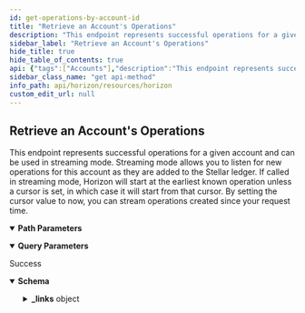 ```yaml
---
id: get-operations-by-account-id
title: "Retrieve an Account's Operations"
description: "This endpoint represents successful operations for a given account and can be used in streaming mode. Streaming mode allows you to listen for new operations for this account as they are added to the Stellar ledger. If called in streaming mode, Horizon will start at the earliest known operation unless a cursor is set, in which case it will start from that cursor. By setting the cursor value to now, you can stream operations created since your request time."
sidebar_label: "Retrieve an Account's Operations"
hide_title: true
hide_table_of_contents: true
api: {"tags":["Accounts"],"description":"This endpoint represents successful operations for a given account and can be used in streaming mode. Streaming mode allows you to listen for new operations for this account as they are added to the Stellar ledger. If called in streaming mode, Horizon will start at the earliest known operation unless a cursor is set, in which case it will start from that cursor. By setting the cursor value to now, you can stream operations created since your request time.","operationId":"GetOperationsByAccountId","parameters":[{"name":"account_id","in":"path","required":true,"description":"This account’s public key encoded in a base32 string representation.","schema":{"type":"string","example":"GDMQQNJM4UL7QIA66P7R2PZHMQINWZBM77BEBMHLFXD5JEUAHGJ7R4JZ"}},{"name":"cursor","in":"query","required":false,"description":"A number that points to a specific location in a collection of responses and is pulled from the paging_token value of a record.","schema":{"type":"integer","example":6606617478959105}},{"name":"order","in":"query","required":false,"description":"A designation of the order in which records should appear. Options include asc (ascending) or desc (descending). If this argument isn’t set, it defaults to asc.","schema":{"type":"string","enum":["asc","desc"]}},{"name":"limit","in":"query","required":false,"description":"The maximum number of records returned. The limit can range from 1 to 200 - an upper limit that is hardcoded in Horizon for performance reasons. If this argument isn’t designated, it defaults to 10.","schema":{"type":"integer","example":10}},{"name":"include_failed","in":"query","required":false,"description":"Set to true to include failed operations in results. Options include true and false.","schema":{"type":"boolean","enum":[true,false]}},{"name":"join","in":"query","required":false,"description":"Set to transactions to include the transactions which created each of the operations in the response."}],"x-supports-streaming":true,"responses":{"200":{"description":"Success","content":{"application/json":{"schema":{"allOf":[{"type":"object","properties":{"_links":{"type":"object","properties":{"self":{"type":"object","properties":{"href":{"type":"string","format":"link"},"templated":{"type":"boolean"}},"required":["href"],"title":"link"},"next":{"type":"object","properties":{"href":{"type":"string","format":"link"},"templated":{"type":"boolean"}},"required":["href"],"title":"link"},"prev":{"type":"object","properties":{"href":{"type":"string","format":"link"},"templated":{"type":"boolean"}},"required":["href"],"title":"link"}}}},"title":"Links"},{"oneOf":[{"type":"object","properties":{"_links":{"type":"object","properties":{"self":{"type":"object","properties":{"href":{"type":"string","format":"link"},"templated":{"type":"boolean"}},"required":["href"],"title":"link"},"transaction":{"type":"object","properties":{"href":{"type":"string","format":"link"},"templated":{"type":"boolean"}},"required":["href"],"title":"link"},"effects":{"type":"object","properties":{"href":{"type":"string","format":"link"},"templated":{"type":"boolean"}},"required":["href"],"title":"link"},"succeeds":{"type":"object","properties":{"href":{"type":"string","format":"link"},"templated":{"type":"boolean"}},"required":["href"],"title":"link"},"precedes":{"type":"object","properties":{"href":{"type":"string","format":"link"},"templated":{"type":"boolean"}},"required":["href"],"title":"link"}},"required":["self","transaction","effects","succeeds","precedes"]},"id":{"type":"string","title":"id"},"paging_token":{"type":"string"},"transaction_successful":{"type":"boolean"},"source_account":{"type":"string","pattern":"G[A-Z0-9]{55}","title":"address"},"type":{"type":"string","example":"create_account"},"type_i":{"type":"number","example":0},"created_at":{"type":"string"},"transaction_hash":{"type":"string"},"starting_balance":{"type":"string"},"funder":{"type":"string","pattern":"G[A-Z0-9]{55}","title":"address"},"account":{"type":"string","pattern":"G[A-Z0-9]{55}","title":"address"}},"required":["id","paging_token","transaction_successful","source_account","type","type_i","created_at","transaction_hash","starting_balance","funder","account"],"title":"CreateAccount"},{"type":"object","properties":{"_embedded":{"type":"object","properties":{"records":{"type":"array","items":{"type":"object","properties":{"_links":{"type":"object","properties":{"self":{"type":"object","properties":{"href":{"type":"string","format":"link"},"templated":{"type":"boolean"}},"required":["href"],"title":"link"},"transaction":{"type":"object","properties":{"href":{"type":"string","format":"link"},"templated":{"type":"boolean"}},"required":["href"],"title":"link"},"effects":{"type":"object","properties":{"href":{"type":"string","format":"link"},"templated":{"type":"boolean"}},"required":["href"],"title":"link"},"succeeds":{"type":"object","properties":{"href":{"type":"string","format":"link"},"templated":{"type":"boolean"}},"required":["href"],"title":"link"},"precedes":{"type":"object","properties":{"href":{"type":"string","format":"link"},"templated":{"type":"boolean"}},"required":["href"],"title":"link"}},"required":["self","transaction","effects","succeeds","precedes"]},"id":{"type":"string","title":"id"},"paging_token":{"type":"string"},"transaction_successful":{"type":"boolean"},"source_account":{"type":"string","pattern":"G[A-Z0-9]{55}","title":"address"},"type":{"type":"string","example":"payment"},"type_i":{"type":"string"},"created_at":{"type":"string"},"transaction_hash":{"type":"string"},"asset_type":{"type":"string"},"asset_code":{"enum":["native","credit_alphanum4","credit_alphanum12"]},"asset_issuer":{"type":"string","pattern":"G[A-Z0-9]{55}","title":"address"},"from":{"type":"string","pattern":"G[A-Z0-9]{55}","title":"address"},"to":{"type":"string","pattern":"G[A-Z0-9]{55}","title":"address"},"amount":{"type":"string"}},"required":["id","paging_token","transaction_successful","source_account","type","type_i","created_at","transaction_hash","asset_type","from","to","amount"]}}}}},"title":"Payment"},{"type":"object","properties":{"_links":{"type":"object","properties":{"self":{"type":"object","properties":{"href":{"type":"string","format":"link"},"templated":{"type":"boolean"}},"required":["href"],"title":"link"},"transaction":{"type":"object","properties":{"href":{"type":"string","format":"link"},"templated":{"type":"boolean"}},"required":["href"],"title":"link"},"effects":{"type":"object","properties":{"href":{"type":"string","format":"link"},"templated":{"type":"boolean"}},"required":["href"],"title":"link"},"succeeds":{"type":"object","properties":{"href":{"type":"string","format":"link"},"templated":{"type":"boolean"}},"required":["href"],"title":"link"},"precedes":{"type":"object","properties":{"href":{"type":"string","format":"link"},"templated":{"type":"boolean"}},"required":["href"],"title":"link"}},"required":["self","transaction","effects","succeeds","precedes"]},"id":{"type":"string","title":"id"},"paging_token":{"type":"string"},"transaction_successful":{"type":"boolean"},"source_account":{"type":"string","pattern":"G[A-Z0-9]{55}","title":"address"},"type":{"type":"string","example":"path_payment_strict_receive"},"type_i":{"type":"number","example":2},"created_at":{"type":"string"},"transaction_hash":{"type":"string"},"asset_type":{"type":"string","enum":["native","credit_alphanum4","credit_alphanum12"]},"asset_code":{"type":"string"},"asset_issuer":{"type":"string","pattern":"G[A-Z0-9]{55}","title":"address"},"from":{"type":"string","pattern":"G[A-Z0-9]{55}","title":"address"},"to":{"type":"string","pattern":"G[A-Z0-9]{55}","title":"address"},"amount":{"type":"string"},"path":{"type":"array","items":{"type":"object","properties":{"asset_type":{"type":"string","enum":["native","credit_alphanum4","credit_alphanum12"]},"asset_code":{"type":"string"},"asset_issuer":{"type":"string","pattern":"G[A-Z0-9]{55}","title":"address"}}}},"source_amount":{"type":"string"},"destination_min":{"type":"string"},"source_asset_type":{"type":"string"},"source_asset_code":{"type":"string"},"source_asset_issuer":{"type":"string","pattern":"G[A-Z0-9]{55}","title":"address"}},"required":["id","paging_token","transaction_successful","source_account","type","type_i","created_at","transaction_hash","from","to","amount","path","source_amount","destination_min"],"title":"PathPaymentStrictReceive"},{"type":"object","properties":{"_links":{"type":"object","properties":{"self":{"type":"object","properties":{"href":{"type":"string","format":"link"},"templated":{"type":"boolean"}},"required":["href"],"title":"link"},"transaction":{"type":"object","properties":{"href":{"type":"string","format":"link"},"templated":{"type":"boolean"}},"required":["href"],"title":"link"},"effects":{"type":"object","properties":{"href":{"type":"string","format":"link"},"templated":{"type":"boolean"}},"required":["href"],"title":"link"},"succeeds":{"type":"object","properties":{"href":{"type":"string","format":"link"},"templated":{"type":"boolean"}},"required":["href"],"title":"link"},"precedes":{"type":"object","properties":{"href":{"type":"string","format":"link"},"templated":{"type":"boolean"}},"required":["href"],"title":"link"}},"required":["self","transaction","effects","succeeds","precedes"]},"id":{"type":"string","title":"id"},"paging_token":{"type":"string"},"transaction_successful":{"type":"boolean"},"source_account":{"type":"string","pattern":"G[A-Z0-9]{55}","title":"address"},"type":{"type":"string","example":"path_payment_strict_send"},"type_i":{"type":"number","example":13},"created_at":{"type":"string"},"transaction_hash":{"type":"string"},"asset_type":{"type":"string","enum":["native","credit_alphanum4","credit_alphanum12"]},"asset_code":{"type":"string"},"asset_issuer":{"type":"string","pattern":"G[A-Z0-9]{55}","title":"address"},"from":{"type":"string","pattern":"G[A-Z0-9]{55}","title":"address"},"to":{"type":"string","pattern":"G[A-Z0-9]{55}","title":"address"},"amount":{"type":"string"},"path":{"type":"array","items":{"type":"object","properties":{"asset_type":{"type":"string","enum":["native","credit_alphanum4","credit_alphanum12"]},"asset_code":{"type":"string"},"asset_issuer":{"type":"string","pattern":"G[A-Z0-9]{55}","title":"address"}}}},"source_amount":{"type":"string"},"source_max":{"type":"string"},"source_asset_type":{"type":"string"},"source_asset_code":{"type":"string"},"source_asset_issuer":{"type":"string","pattern":"G[A-Z0-9]{55}","title":"address"}},"required":["id","paging_token","transaction_successful","source_account","type","type_i","created_at","transaction_hash","from","to","amount","path","source_amount","source_asset_type"],"title":"PathPaymentStrictSend"},{"type":"object","properties":{"_links":{"type":"object","properties":{"self":{"type":"object","properties":{"href":{"type":"string","format":"link"},"templated":{"type":"boolean"}},"required":["href"],"title":"link"},"transaction":{"type":"object","properties":{"href":{"type":"string","format":"link"},"templated":{"type":"boolean"}},"required":["href"],"title":"link"},"effects":{"type":"object","properties":{"href":{"type":"string","format":"link"},"templated":{"type":"boolean"}},"required":["href"],"title":"link"},"succeeds":{"type":"object","properties":{"href":{"type":"string","format":"link"},"templated":{"type":"boolean"}},"required":["href"],"title":"link"},"precedes":{"type":"object","properties":{"href":{"type":"string","format":"link"},"templated":{"type":"boolean"}},"required":["href"],"title":"link"}},"required":["self","transaction","effects","succeeds","precedes"]},"id":{"type":"string","title":"id"},"paging_token":{"type":"string"},"transaction_successful":{"type":"boolean"},"source_account":{"type":"string","pattern":"G[A-Z0-9]{55}","title":"address"},"type":{"type":"string","example":"account_merge"},"type_i":{"type":"number","example":8},"created_at":{"type":"string"},"transaction_hash":{"type":"string"},"account":{"type":"string","pattern":"G[A-Z0-9]{55}","title":"address"},"into":{"type":"string","pattern":"G[A-Z0-9]{55}","title":"address"}},"required":["id","paging_token","transaction_successful","source_account","type","type_i","created_at","transaction_hash","account","into"],"title":"AccountMerge"}]}]},"examples":{"RetrieveAnAccountsOperations":{"value":{"_links":{"self":{"href":"https://horizon.stellar.org/accounts/GAYOLLLUIZE4DZMBB2ZBKGBUBZLIOYU6XFLW37GBP2VZD3ABNXCW4BVA/operations?cursor=&limit=10&order=asc"},"next":{"href":"https://horizon.stellar.org/accounts/GAYOLLLUIZE4DZMBB2ZBKGBUBZLIOYU6XFLW37GBP2VZD3ABNXCW4BVA/operations?cursor=120194466505179137&limit=10&order=asc"},"prev":{"href":"https://horizon.stellar.org/accounts/GAYOLLLUIZE4DZMBB2ZBKGBUBZLIOYU6XFLW37GBP2VZD3ABNXCW4BVA/operations?cursor=120192344791343105&limit=10&order=desc"}},"_embedded":{"records":[{"_links":{"self":{"href":"https://horizon.stellar.org/operations/120192344791343105"},"transaction":{"href":"https://horizon.stellar.org/transactions/ef0fe04ac3c7de7228ca2598886059868ad05c224a041e8b2d9ee2a8a9dd6894"},"effects":{"href":"https://horizon.stellar.org/operations/120192344791343105/effects"},"succeeds":{"href":"https://horizon.stellar.org/effects?order=desc&cursor=120192344791343105"},"precedes":{"href":"https://horizon.stellar.org/effects?order=asc&cursor=120192344791343105"}},"id":"120192344791343105","paging_token":"120192344791343105","transaction_successful":true,"source_account":"GBVFTZL5HIPT4PFQVTZVIWR77V7LWYCXU4CLYWWHHOEXB64XPG5LDMTU","type":"create_account","type_i":0,"created_at":"2020-01-29T19:43:59Z","transaction_hash":"ef0fe04ac3c7de7228ca2598886059868ad05c224a041e8b2d9ee2a8a9dd6894","starting_balance":"2.0000000","funder":"GBVFTZL5HIPT4PFQVTZVIWR77V7LWYCXU4CLYWWHHOEXB64XPG5LDMTU","account":"GAYOLLLUIZE4DZMBB2ZBKGBUBZLIOYU6XFLW37GBP2VZD3ABNXCW4BVA"},{"_links":{"self":{"href":"https://horizon.stellar.org/operations/120192370561220609"},"transaction":{"href":"https://horizon.stellar.org/transactions/c1cb850f413e4038c4120bd9badc07bb8ef85a46649a4d5c9c16e578a2d30589"},"effects":{"href":"https://horizon.stellar.org/operations/120192370561220609/effects"},"succeeds":{"href":"https://horizon.stellar.org/effects?order=desc&cursor=120192370561220609"},"precedes":{"href":"https://horizon.stellar.org/effects?order=asc&cursor=120192370561220609"}},"id":"120192370561220609","paging_token":"120192370561220609","transaction_successful":true,"source_account":"GBVFTZL5HIPT4PFQVTZVIWR77V7LWYCXU4CLYWWHHOEXB64XPG5LDMTU","type":"payment","type_i":1,"created_at":"2020-01-29T19:44:36Z","transaction_hash":"c1cb850f413e4038c4120bd9badc07bb8ef85a46649a4d5c9c16e578a2d30589","asset_type":"native","from":"GBVFTZL5HIPT4PFQVTZVIWR77V7LWYCXU4CLYWWHHOEXB64XPG5LDMTU","to":"GAYOLLLUIZE4DZMBB2ZBKGBUBZLIOYU6XFLW37GBP2VZD3ABNXCW4BVA","amount":"200.0000000"},{"_links":{"self":{"href":"https://horizon.stellar.org/operations/120192452165550081"},"transaction":{"href":"https://horizon.stellar.org/transactions/0e6bc30f2b2f50ca0ecedef5a527309c74964e7daa6018976cd2c686c5df4be3"},"effects":{"href":"https://horizon.stellar.org/operations/120192452165550081/effects"},"succeeds":{"href":"https://horizon.stellar.org/effects?order=desc&cursor=120192452165550081"},"precedes":{"href":"https://horizon.stellar.org/effects?order=asc&cursor=120192452165550081"}},"id":"120192452165550081","paging_token":"120192452165550081","transaction_successful":true,"source_account":"GAYOLLLUIZE4DZMBB2ZBKGBUBZLIOYU6XFLW37GBP2VZD3ABNXCW4BVA","type":"change_trust","type_i":6,"created_at":"2020-01-29T19:46:20Z","transaction_hash":"0e6bc30f2b2f50ca0ecedef5a527309c74964e7daa6018976cd2c686c5df4be3","asset_type":"credit_alphanum4","asset_code":"USD","asset_issuer":"GDUKMGUGDZQK6YHYA5Z6AY2G4XDSZPSZ3SW5UN3ARVMO6QSRDWP5YLEX","limit":"922337203685.4775807","trustee":"GDUKMGUGDZQK6YHYA5Z6AY2G4XDSZPSZ3SW5UN3ARVMO6QSRDWP5YLEX","trustor":"GAYOLLLUIZE4DZMBB2ZBKGBUBZLIOYU6XFLW37GBP2VZD3ABNXCW4BVA"},{"_links":{"self":{"href":"https://horizon.stellar.org/operations/120192477935251457"},"transaction":{"href":"https://horizon.stellar.org/transactions/ec4116595bdfa8c1039c40af425e497c91fcf387c2a2a0cfa1f3bf64733f1f23"},"effects":{"href":"https://horizon.stellar.org/operations/120192477935251457/effects"},"succeeds":{"href":"https://horizon.stellar.org/effects?order=desc&cursor=120192477935251457"},"precedes":{"href":"https://horizon.stellar.org/effects?order=asc&cursor=120192477935251457"}},"id":"120192477935251457","paging_token":"120192477935251457","transaction_successful":true,"source_account":"GAYOLLLUIZE4DZMBB2ZBKGBUBZLIOYU6XFLW37GBP2VZD3ABNXCW4BVA","type":"change_trust","type_i":6,"created_at":"2020-01-29T19:46:55Z","transaction_hash":"ec4116595bdfa8c1039c40af425e497c91fcf387c2a2a0cfa1f3bf64733f1f23","asset_type":"credit_alphanum4","asset_code":"NGNT","asset_issuer":"GAWODAROMJ33V5YDFY3NPYTHVYQG7MJXVJ2ND3AOGIHYRWINES6ACCPD","limit":"922337203685.4775807","trustee":"GAWODAROMJ33V5YDFY3NPYTHVYQG7MJXVJ2ND3AOGIHYRWINES6ACCPD","trustor":"GAYOLLLUIZE4DZMBB2ZBKGBUBZLIOYU6XFLW37GBP2VZD3ABNXCW4BVA"},{"_links":{"self":{"href":"https://horizon.stellar.org/operations/120192490820268033"},"transaction":{"href":"https://horizon.stellar.org/transactions/81f2b857cb47d7c63ca12e2ec3466f6f17b4990bf492ef752c9c6d2035ca11ff"},"effects":{"href":"https://horizon.stellar.org/operations/120192490820268033/effects"},"succeeds":{"href":"https://horizon.stellar.org/effects?order=desc&cursor=120192490820268033"},"precedes":{"href":"https://horizon.stellar.org/effects?order=asc&cursor=120192490820268033"}},"id":"120192490820268033","paging_token":"120192490820268033","transaction_successful":true,"source_account":"GAYOLLLUIZE4DZMBB2ZBKGBUBZLIOYU6XFLW37GBP2VZD3ABNXCW4BVA","type":"change_trust","type_i":6,"created_at":"2020-01-29T19:47:11Z","transaction_hash":"81f2b857cb47d7c63ca12e2ec3466f6f17b4990bf492ef752c9c6d2035ca11ff","asset_type":"credit_alphanum4","asset_code":"EURT","asset_issuer":"GAP5LETOV6YIE62YAM56STDANPRDO7ZFDBGSNHJQIYGGKSMOZAHOOS2S","limit":"922337203685.4775807","trustee":"GAP5LETOV6YIE62YAM56STDANPRDO7ZFDBGSNHJQIYGGKSMOZAHOOS2S","trustor":"GAYOLLLUIZE4DZMBB2ZBKGBUBZLIOYU6XFLW37GBP2VZD3ABNXCW4BVA"},{"_links":{"self":{"href":"https://horizon.stellar.org/operations/120192499410071553"},"transaction":{"href":"https://horizon.stellar.org/transactions/34b28df891c6a09968a2f0a6b410300b08b09c5f58cd12fe64fda59d29688f6e"},"effects":{"href":"https://horizon.stellar.org/operations/120192499410071553/effects"},"succeeds":{"href":"https://horizon.stellar.org/effects?order=desc&cursor=120192499410071553"},"precedes":{"href":"https://horizon.stellar.org/effects?order=asc&cursor=120192499410071553"}},"id":"120192499410071553","paging_token":"120192499410071553","transaction_successful":true,"source_account":"GAYOLLLUIZE4DZMBB2ZBKGBUBZLIOYU6XFLW37GBP2VZD3ABNXCW4BVA","type":"change_trust","type_i":6,"created_at":"2020-01-29T19:47:22Z","transaction_hash":"34b28df891c6a09968a2f0a6b410300b08b09c5f58cd12fe64fda59d29688f6e","asset_type":"credit_alphanum4","asset_code":"BB1","asset_issuer":"GD5J6HLF5666X4AZLTFTXLY46J5SW7EXRKBLEYPJP33S33MXZGV6CWFN","limit":"922337203685.4775807","trustee":"GD5J6HLF5666X4AZLTFTXLY46J5SW7EXRKBLEYPJP33S33MXZGV6CWFN","trustor":"GAYOLLLUIZE4DZMBB2ZBKGBUBZLIOYU6XFLW37GBP2VZD3ABNXCW4BVA"},{"_links":{"self":{"href":"https://horizon.stellar.org/operations/120192508000047105"},"transaction":{"href":"https://horizon.stellar.org/transactions/12a8e8f11a697ee06a092eb0700c2b713fe07d29ffab190988d5bb248caf1917"},"effects":{"href":"https://horizon.stellar.org/operations/120192508000047105/effects"},"succeeds":{"href":"https://horizon.stellar.org/effects?order=desc&cursor=120192508000047105"},"precedes":{"href":"https://horizon.stellar.org/effects?order=asc&cursor=120192508000047105"}},"id":"120192508000047105","paging_token":"120192508000047105","transaction_successful":true,"source_account":"GAYOLLLUIZE4DZMBB2ZBKGBUBZLIOYU6XFLW37GBP2VZD3ABNXCW4BVA","type":"change_trust","type_i":6,"created_at":"2020-01-29T19:47:33Z","transaction_hash":"12a8e8f11a697ee06a092eb0700c2b713fe07d29ffab190988d5bb248caf1917","asset_type":"credit_alphanum4","asset_code":"CNY","asset_issuer":"GAREELUB43IRHWEASCFBLKHURCGMHE5IF6XSE7EXDLACYHGRHM43RFOX","limit":"922337203685.4775807","trustee":"GAREELUB43IRHWEASCFBLKHURCGMHE5IF6XSE7EXDLACYHGRHM43RFOX","trustor":"GAYOLLLUIZE4DZMBB2ZBKGBUBZLIOYU6XFLW37GBP2VZD3ABNXCW4BVA"},{"_links":{"self":{"href":"https://horizon.stellar.org/operations/120192542359883777"},"transaction":{"href":"https://horizon.stellar.org/transactions/36b9c9aa3c4a22a1e8274f69b1bbfdd5764e55b80804a8d9c6b35c14e4147580"},"effects":{"href":"https://horizon.stellar.org/operations/120192542359883777/effects"},"succeeds":{"href":"https://horizon.stellar.org/effects?order=desc&cursor=120192542359883777"},"precedes":{"href":"https://horizon.stellar.org/effects?order=asc&cursor=120192542359883777"}},"id":"120192542359883777","paging_token":"120192542359883777","transaction_successful":true,"source_account":"GAYOLLLUIZE4DZMBB2ZBKGBUBZLIOYU6XFLW37GBP2VZD3ABNXCW4BVA","type":"manage_buy_offer","type_i":12,"created_at":"2020-01-29T19:48:16Z","transaction_hash":"36b9c9aa3c4a22a1e8274f69b1bbfdd5764e55b80804a8d9c6b35c14e4147580","amount":"3.0000000","price":"18.1088911","price_r":{"n":181088911,"d":10000000},"buying_asset_type":"credit_alphanum4","buying_asset_code":"EURT","buying_asset_issuer":"GAP5LETOV6YIE62YAM56STDANPRDO7ZFDBGSNHJQIYGGKSMOZAHOOS2S","selling_asset_type":"native","offer_id":"0"},{"_links":{"self":{"href":"https://horizon.stellar.org/operations/120192568129794049"},"transaction":{"href":"https://horizon.stellar.org/transactions/f0362887d2b9b853e7b464b174adfceb4c73ffb6a45e10b7cb3bff9cfa808340"},"effects":{"href":"https://horizon.stellar.org/operations/120192568129794049/effects"},"succeeds":{"href":"https://horizon.stellar.org/effects?order=desc&cursor=120192568129794049"},"precedes":{"href":"https://horizon.stellar.org/effects?order=asc&cursor=120192568129794049"}},"id":"120192568129794049","paging_token":"120192568129794049","transaction_successful":true,"source_account":"GAYOLLLUIZE4DZMBB2ZBKGBUBZLIOYU6XFLW37GBP2VZD3ABNXCW4BVA","type":"manage_buy_offer","type_i":12,"created_at":"2020-01-29T19:48:54Z","transaction_hash":"f0362887d2b9b853e7b464b174adfceb4c73ffb6a45e10b7cb3bff9cfa808340","amount":"200.0000000","price":"0.0459893","price_r":{"n":459893,"d":10000000},"buying_asset_type":"credit_alphanum4","buying_asset_code":"NGNT","buying_asset_issuer":"GAWODAROMJ33V5YDFY3NPYTHVYQG7MJXVJ2ND3AOGIHYRWINES6ACCPD","selling_asset_type":"native","offer_id":"0"},{"_links":{"self":{"href":"https://horizon.stellar.org/operations/120194466505179137"},"transaction":{"href":"https://horizon.stellar.org/transactions/a470f40ba0c1fd17cb957e0b438bd873b110ffb808b8133a5144cea3f5a66d0d"},"effects":{"href":"https://horizon.stellar.org/operations/120194466505179137/effects"},"succeeds":{"href":"https://horizon.stellar.org/effects?order=desc&cursor=120194466505179137"},"precedes":{"href":"https://horizon.stellar.org/effects?order=asc&cursor=120194466505179137"}},"id":"120194466505179137","paging_token":"120194466505179137","transaction_successful":true,"source_account":"GAYOLLLUIZE4DZMBB2ZBKGBUBZLIOYU6XFLW37GBP2VZD3ABNXCW4BVA","type":"change_trust","type_i":6,"created_at":"2020-01-29T20:31:28Z","transaction_hash":"a470f40ba0c1fd17cb957e0b438bd873b110ffb808b8133a5144cea3f5a66d0d","asset_type":"credit_alphanum4","asset_code":"CNY","asset_issuer":"GAREELUB43IRHWEASCFBLKHURCGMHE5IF6XSE7EXDLACYHGRHM43RFOX","limit":"0.0000000","trustee":"GAREELUB43IRHWEASCFBLKHURCGMHE5IF6XSE7EXDLACYHGRHM43RFOX","trustor":"GAYOLLLUIZE4DZMBB2ZBKGBUBZLIOYU6XFLW37GBP2VZD3ABNXCW4BVA"}]}}}}}}}},"extensions":[{"key":"x-supports-streaming","value":true}],"method":"get","path":"/accounts/{account_id}/operations","servers":[{"url":"https://horizon.stellar.org","description":"The main network"},{"url":"https://horizon-testnet.stellar.org","description":"The test network"}],"info":{"title":"Horizon","version":"0.0.1"},"postman":{"name":"Retrieve an Account's Operations","description":{"content":"This endpoint represents successful operations for a given account and can be used in streaming mode. Streaming mode allows you to listen for new operations for this account as they are added to the Stellar ledger. If called in streaming mode, Horizon will start at the earliest known operation unless a cursor is set, in which case it will start from that cursor. By setting the cursor value to now, you can stream operations created since your request time.","type":"text/plain"},"url":{"path":["accounts",":account_id","operations"],"host":["{{baseUrl}}"],"query":[{"disabled":false,"description":{"content":"A number that points to a specific location in a collection of responses and is pulled from the paging_token value of a record.","type":"text/plain"},"key":"cursor","value":""},{"disabled":false,"description":{"content":"A designation of the order in which records should appear. Options include asc (ascending) or desc (descending). If this argument isn’t set, it defaults to asc.","type":"text/plain"},"key":"order","value":""},{"disabled":false,"description":{"content":"The maximum number of records returned. The limit can range from 1 to 200 - an upper limit that is hardcoded in Horizon for performance reasons. If this argument isn’t designated, it defaults to 10.","type":"text/plain"},"key":"limit","value":""},{"disabled":false,"description":{"content":"Set to true to include failed operations in results. Options include true and false.","type":"text/plain"},"key":"include_failed","value":""},{"description":{"content":"Set to transactions to include the transactions which created each of the operations in the response.","type":"text/plain"},"key":"join","value":""}],"variable":[{"disabled":false,"description":{"content":"(Required) This account’s public key encoded in a base32 string representation.","type":"text/plain"},"type":"any","value":"","key":"account_id"}]},"header":[{"key":"Accept","value":"application/json"}],"method":"GET"}}
sidebar_class_name: "get api-method"
info_path: api/horizon/resources/horizon
custom_edit_url: null
---
```



## Retrieve an Account's Operations



This endpoint represents successful operations for a given account and can be used in streaming mode. Streaming mode allows you to listen for new operations for this account as they are added to the Stellar ledger. If called in streaming mode, Horizon will start at the earliest known operation unless a cursor is set, in which case it will start from that cursor. By setting the cursor value to now, you can stream operations created since your request time.

<details style={{"marginBottom":"1rem"}} data-collapsed={false} open={true}><summary style={{}}><strong>Path Parameters</strong></summary><div><ul><ParamsItem className={"paramsItem"} param={{"name":"account_id","in":"path","required":true,"description":"This account’s public key encoded in a base32 string representation.","schema":{"type":"string","example":"GDMQQNJM4UL7QIA66P7R2PZHMQINWZBM77BEBMHLFXD5JEUAHGJ7R4JZ"}}}></ParamsItem></ul></div></details><details style={{"marginBottom":"1rem"}} data-collapsed={false} open={true}><summary style={{}}><strong>Query Parameters</strong></summary><div><ul><ParamsItem className={"paramsItem"} param={{"name":"cursor","in":"query","required":false,"description":"A number that points to a specific location in a collection of responses and is pulled from the paging_token value of a record.","schema":{"type":"integer","example":6606617478959105}}}></ParamsItem><ParamsItem className={"paramsItem"} param={{"name":"order","in":"query","required":false,"description":"A designation of the order in which records should appear. Options include asc (ascending) or desc (descending). If this argument isn’t set, it defaults to asc.","schema":{"type":"string","enum":["asc","desc"]}}}></ParamsItem><ParamsItem className={"paramsItem"} param={{"name":"limit","in":"query","required":false,"description":"The maximum number of records returned. The limit can range from 1 to 200 - an upper limit that is hardcoded in Horizon for performance reasons. If this argument isn’t designated, it defaults to 10.","schema":{"type":"integer","example":10}}}></ParamsItem><ParamsItem className={"paramsItem"} param={{"name":"include_failed","in":"query","required":false,"description":"Set to true to include failed operations in results. Options include true and false.","schema":{"type":"boolean","enum":[true,false]}}}></ParamsItem><ParamsItem className={"paramsItem"} param={{"name":"join","in":"query","required":false,"description":"Set to transactions to include the transactions which created each of the operations in the response."}}></ParamsItem></ul></div></details><div><ApiTabs><TabItem label={"200"} value={"200"}><div>

Success

</div><div><MimeTabs schemaType={"response"}><TabItem label={"application/json"} value={"application/json"}><SchemaTabs><TabItem label={"Schema"} value={"Schema"}><details style={{}} data-collapsed={false} open={true}><summary style={{"textAlign":"left"}}><strong>Schema</strong></summary><div style={{"textAlign":"left","marginLeft":"1rem"}}></div><ul style={{"marginLeft":"1rem"}}><SchemaItem collapsible={true} className={"schemaItem"}><details style={{}}><summary style={{}}><strong>_links</strong><span style={{"opacity":"0.6"}}> object</span></summary><div style={{"marginLeft":"1rem"}}><SchemaItem collapsible={true} className={"schemaItem"}><details style={{}}><summary style={{}}><strong>self</strong><span style={{"opacity":"0.6"}}> object</span></summary><div style={{"marginLeft":"1rem"}}><SchemaItem collapsible={false} name={"href"} required={true} schemaName={"link"} qualifierMessage={undefined} schema={{"type":"string","format":"link"}}></SchemaItem><SchemaItem collapsible={false} name={"templated"} required={false} schemaName={"boolean"} qualifierMessage={undefined} schema={{"type":"boolean"}}></SchemaItem></div></details></SchemaItem><SchemaItem collapsible={true} className={"schemaItem"}><details style={{}}><summary style={{}}><strong>next</strong><span style={{"opacity":"0.6"}}> object</span></summary><div style={{"marginLeft":"1rem"}}><SchemaItem collapsible={false} name={"href"} required={true} schemaName={"link"} qualifierMessage={undefined} schema={{"type":"string","format":"link"}}></SchemaItem><SchemaItem collapsible={false} name={"templated"} required={false} schemaName={"boolean"} qualifierMessage={undefined} schema={{"type":"boolean"}}></SchemaItem></div></details></SchemaItem><SchemaItem collapsible={true} className={"schemaItem"}><details style={{}}><summary style={{}}><strong>prev</strong><span style={{"opacity":"0.6"}}> object</span></summary><div style={{"marginLeft":"1rem"}}><SchemaItem collapsible={false} name={"href"} required={true} schemaName={"link"} qualifierMessage={undefined} schema={{"type":"string","format":"link"}}></SchemaItem><SchemaItem collapsible={false} name={"templated"} required={false} schemaName={"boolean"} qualifierMessage={undefined} schema={{"type":"boolean"}}></SchemaItem></div></details></SchemaItem></div></details></SchemaItem></ul></details></TabItem><TabItem label={"Example (from schema)"} value={"Example (from schema)"}><ResponseSamples responseExample={"{\n  \"_links\": {\n    \"self\": {\n      \"href\": \"string\",\n      \"templated\": true\n    },\n    \"next\": {\n      \"href\": \"string\",\n      \"templated\": true\n    },\n    \"prev\": {\n      \"href\": \"string\",\n      \"templated\": true\n    },\n    \"transaction\": {\n      \"href\": \"string\",\n      \"templated\": true\n    },\n    \"effects\": {\n      \"href\": \"string\",\n      \"templated\": true\n    },\n    \"succeeds\": {\n      \"href\": \"string\",\n      \"templated\": true\n    },\n    \"precedes\": {\n      \"href\": \"string\",\n      \"templated\": true\n    }\n  },\n  \"id\": \"string\",\n  \"paging_token\": \"string\",\n  \"transaction_successful\": true,\n  \"source_account\": \"string\",\n  \"type\": \"create_account\",\n  \"type_i\": 0,\n  \"created_at\": \"string\",\n  \"transaction_hash\": \"string\",\n  \"starting_balance\": \"string\",\n  \"funder\": \"string\",\n  \"account\": \"string\"\n}"} language={"json"}></ResponseSamples></TabItem><TabItem label={"RetrieveAnAccountsOperations"} value={"RetrieveAnAccountsOperations"}><ResponseSamples responseExample={"{\n  \"_links\": {\n    \"self\": {\n      \"href\": \"https://horizon.stellar.org/accounts/GAYOLLLUIZE4DZMBB2ZBKGBUBZLIOYU6XFLW37GBP2VZD3ABNXCW4BVA/operations?cursor=&limit=10&order=asc\"\n    },\n    \"next\": {\n      \"href\": \"https://horizon.stellar.org/accounts/GAYOLLLUIZE4DZMBB2ZBKGBUBZLIOYU6XFLW37GBP2VZD3ABNXCW4BVA/operations?cursor=120194466505179137&limit=10&order=asc\"\n    },\n    \"prev\": {\n      \"href\": \"https://horizon.stellar.org/accounts/GAYOLLLUIZE4DZMBB2ZBKGBUBZLIOYU6XFLW37GBP2VZD3ABNXCW4BVA/operations?cursor=120192344791343105&limit=10&order=desc\"\n    }\n  },\n  \"_embedded\": {\n    \"records\": [\n      {\n        \"_links\": {\n          \"self\": {\n            \"href\": \"https://horizon.stellar.org/operations/120192344791343105\"\n          },\n          \"transaction\": {\n            \"href\": \"https://horizon.stellar.org/transactions/ef0fe04ac3c7de7228ca2598886059868ad05c224a041e8b2d9ee2a8a9dd6894\"\n          },\n          \"effects\": {\n            \"href\": \"https://horizon.stellar.org/operations/120192344791343105/effects\"\n          },\n          \"succeeds\": {\n            \"href\": \"https://horizon.stellar.org/effects?order=desc&cursor=120192344791343105\"\n          },\n          \"precedes\": {\n            \"href\": \"https://horizon.stellar.org/effects?order=asc&cursor=120192344791343105\"\n          }\n        },\n        \"id\": \"120192344791343105\",\n        \"paging_token\": \"120192344791343105\",\n        \"transaction_successful\": true,\n        \"source_account\": \"GBVFTZL5HIPT4PFQVTZVIWR77V7LWYCXU4CLYWWHHOEXB64XPG5LDMTU\",\n        \"type\": \"create_account\",\n        \"type_i\": 0,\n        \"created_at\": \"2020-01-29T19:43:59Z\",\n        \"transaction_hash\": \"ef0fe04ac3c7de7228ca2598886059868ad05c224a041e8b2d9ee2a8a9dd6894\",\n        \"starting_balance\": \"2.0000000\",\n        \"funder\": \"GBVFTZL5HIPT4PFQVTZVIWR77V7LWYCXU4CLYWWHHOEXB64XPG5LDMTU\",\n        \"account\": \"GAYOLLLUIZE4DZMBB2ZBKGBUBZLIOYU6XFLW37GBP2VZD3ABNXCW4BVA\"\n      },\n      {\n        \"_links\": {\n          \"self\": {\n            \"href\": \"https://horizon.stellar.org/operations/120192370561220609\"\n          },\n          \"transaction\": {\n            \"href\": \"https://horizon.stellar.org/transactions/c1cb850f413e4038c4120bd9badc07bb8ef85a46649a4d5c9c16e578a2d30589\"\n          },\n          \"effects\": {\n            \"href\": \"https://horizon.stellar.org/operations/120192370561220609/effects\"\n          },\n          \"succeeds\": {\n            \"href\": \"https://horizon.stellar.org/effects?order=desc&cursor=120192370561220609\"\n          },\n          \"precedes\": {\n            \"href\": \"https://horizon.stellar.org/effects?order=asc&cursor=120192370561220609\"\n          }\n        },\n        \"id\": \"120192370561220609\",\n        \"paging_token\": \"120192370561220609\",\n        \"transaction_successful\": true,\n        \"source_account\": \"GBVFTZL5HIPT4PFQVTZVIWR77V7LWYCXU4CLYWWHHOEXB64XPG5LDMTU\",\n        \"type\": \"payment\",\n        \"type_i\": 1,\n        \"created_at\": \"2020-01-29T19:44:36Z\",\n        \"transaction_hash\": \"c1cb850f413e4038c4120bd9badc07bb8ef85a46649a4d5c9c16e578a2d30589\",\n        \"asset_type\": \"native\",\n        \"from\": \"GBVFTZL5HIPT4PFQVTZVIWR77V7LWYCXU4CLYWWHHOEXB64XPG5LDMTU\",\n        \"to\": \"GAYOLLLUIZE4DZMBB2ZBKGBUBZLIOYU6XFLW37GBP2VZD3ABNXCW4BVA\",\n        \"amount\": \"200.0000000\"\n      },\n      {\n        \"_links\": {\n          \"self\": {\n            \"href\": \"https://horizon.stellar.org/operations/120192452165550081\"\n          },\n          \"transaction\": {\n            \"href\": \"https://horizon.stellar.org/transactions/0e6bc30f2b2f50ca0ecedef5a527309c74964e7daa6018976cd2c686c5df4be3\"\n          },\n          \"effects\": {\n            \"href\": \"https://horizon.stellar.org/operations/120192452165550081/effects\"\n          },\n          \"succeeds\": {\n            \"href\": \"https://horizon.stellar.org/effects?order=desc&cursor=120192452165550081\"\n          },\n          \"precedes\": {\n            \"href\": \"https://horizon.stellar.org/effects?order=asc&cursor=120192452165550081\"\n          }\n        },\n        \"id\": \"120192452165550081\",\n        \"paging_token\": \"120192452165550081\",\n        \"transaction_successful\": true,\n        \"source_account\": \"GAYOLLLUIZE4DZMBB2ZBKGBUBZLIOYU6XFLW37GBP2VZD3ABNXCW4BVA\",\n        \"type\": \"change_trust\",\n        \"type_i\": 6,\n        \"created_at\": \"2020-01-29T19:46:20Z\",\n        \"transaction_hash\": \"0e6bc30f2b2f50ca0ecedef5a527309c74964e7daa6018976cd2c686c5df4be3\",\n        \"asset_type\": \"credit_alphanum4\",\n        \"asset_code\": \"USD\",\n        \"asset_issuer\": \"GDUKMGUGDZQK6YHYA5Z6AY2G4XDSZPSZ3SW5UN3ARVMO6QSRDWP5YLEX\",\n        \"limit\": \"922337203685.4775807\",\n        \"trustee\": \"GDUKMGUGDZQK6YHYA5Z6AY2G4XDSZPSZ3SW5UN3ARVMO6QSRDWP5YLEX\",\n        \"trustor\": \"GAYOLLLUIZE4DZMBB2ZBKGBUBZLIOYU6XFLW37GBP2VZD3ABNXCW4BVA\"\n      },\n      {\n        \"_links\": {\n          \"self\": {\n            \"href\": \"https://horizon.stellar.org/operations/120192477935251457\"\n          },\n          \"transaction\": {\n            \"href\": \"https://horizon.stellar.org/transactions/ec4116595bdfa8c1039c40af425e497c91fcf387c2a2a0cfa1f3bf64733f1f23\"\n          },\n          \"effects\": {\n            \"href\": \"https://horizon.stellar.org/operations/120192477935251457/effects\"\n          },\n          \"succeeds\": {\n            \"href\": \"https://horizon.stellar.org/effects?order=desc&cursor=120192477935251457\"\n          },\n          \"precedes\": {\n            \"href\": \"https://horizon.stellar.org/effects?order=asc&cursor=120192477935251457\"\n          }\n        },\n        \"id\": \"120192477935251457\",\n        \"paging_token\": \"120192477935251457\",\n        \"transaction_successful\": true,\n        \"source_account\": \"GAYOLLLUIZE4DZMBB2ZBKGBUBZLIOYU6XFLW37GBP2VZD3ABNXCW4BVA\",\n        \"type\": \"change_trust\",\n        \"type_i\": 6,\n        \"created_at\": \"2020-01-29T19:46:55Z\",\n        \"transaction_hash\": \"ec4116595bdfa8c1039c40af425e497c91fcf387c2a2a0cfa1f3bf64733f1f23\",\n        \"asset_type\": \"credit_alphanum4\",\n        \"asset_code\": \"NGNT\",\n        \"asset_issuer\": \"GAWODAROMJ33V5YDFY3NPYTHVYQG7MJXVJ2ND3AOGIHYRWINES6ACCPD\",\n        \"limit\": \"922337203685.4775807\",\n        \"trustee\": \"GAWODAROMJ33V5YDFY3NPYTHVYQG7MJXVJ2ND3AOGIHYRWINES6ACCPD\",\n        \"trustor\": \"GAYOLLLUIZE4DZMBB2ZBKGBUBZLIOYU6XFLW37GBP2VZD3ABNXCW4BVA\"\n      },\n      {\n        \"_links\": {\n          \"self\": {\n            \"href\": \"https://horizon.stellar.org/operations/120192490820268033\"\n          },\n          \"transaction\": {\n            \"href\": \"https://horizon.stellar.org/transactions/81f2b857cb47d7c63ca12e2ec3466f6f17b4990bf492ef752c9c6d2035ca11ff\"\n          },\n          \"effects\": {\n            \"href\": \"https://horizon.stellar.org/operations/120192490820268033/effects\"\n          },\n          \"succeeds\": {\n            \"href\": \"https://horizon.stellar.org/effects?order=desc&cursor=120192490820268033\"\n          },\n          \"precedes\": {\n            \"href\": \"https://horizon.stellar.org/effects?order=asc&cursor=120192490820268033\"\n          }\n        },\n        \"id\": \"120192490820268033\",\n        \"paging_token\": \"120192490820268033\",\n        \"transaction_successful\": true,\n        \"source_account\": \"GAYOLLLUIZE4DZMBB2ZBKGBUBZLIOYU6XFLW37GBP2VZD3ABNXCW4BVA\",\n        \"type\": \"change_trust\",\n        \"type_i\": 6,\n        \"created_at\": \"2020-01-29T19:47:11Z\",\n        \"transaction_hash\": \"81f2b857cb47d7c63ca12e2ec3466f6f17b4990bf492ef752c9c6d2035ca11ff\",\n        \"asset_type\": \"credit_alphanum4\",\n        \"asset_code\": \"EURT\",\n        \"asset_issuer\": \"GAP5LETOV6YIE62YAM56STDANPRDO7ZFDBGSNHJQIYGGKSMOZAHOOS2S\",\n        \"limit\": \"922337203685.4775807\",\n        \"trustee\": \"GAP5LETOV6YIE62YAM56STDANPRDO7ZFDBGSNHJQIYGGKSMOZAHOOS2S\",\n        \"trustor\": \"GAYOLLLUIZE4DZMBB2ZBKGBUBZLIOYU6XFLW37GBP2VZD3ABNXCW4BVA\"\n      },\n      {\n        \"_links\": {\n          \"self\": {\n            \"href\": \"https://horizon.stellar.org/operations/120192499410071553\"\n          },\n          \"transaction\": {\n            \"href\": \"https://horizon.stellar.org/transactions/34b28df891c6a09968a2f0a6b410300b08b09c5f58cd12fe64fda59d29688f6e\"\n          },\n          \"effects\": {\n            \"href\": \"https://horizon.stellar.org/operations/120192499410071553/effects\"\n          },\n          \"succeeds\": {\n            \"href\": \"https://horizon.stellar.org/effects?order=desc&cursor=120192499410071553\"\n          },\n          \"precedes\": {\n            \"href\": \"https://horizon.stellar.org/effects?order=asc&cursor=120192499410071553\"\n          }\n        },\n        \"id\": \"120192499410071553\",\n        \"paging_token\": \"120192499410071553\",\n        \"transaction_successful\": true,\n        \"source_account\": \"GAYOLLLUIZE4DZMBB2ZBKGBUBZLIOYU6XFLW37GBP2VZD3ABNXCW4BVA\",\n        \"type\": \"change_trust\",\n        \"type_i\": 6,\n        \"created_at\": \"2020-01-29T19:47:22Z\",\n        \"transaction_hash\": \"34b28df891c6a09968a2f0a6b410300b08b09c5f58cd12fe64fda59d29688f6e\",\n        \"asset_type\": \"credit_alphanum4\",\n        \"asset_code\": \"BB1\",\n        \"asset_issuer\": \"GD5J6HLF5666X4AZLTFTXLY46J5SW7EXRKBLEYPJP33S33MXZGV6CWFN\",\n        \"limit\": \"922337203685.4775807\",\n        \"trustee\": \"GD5J6HLF5666X4AZLTFTXLY46J5SW7EXRKBLEYPJP33S33MXZGV6CWFN\",\n        \"trustor\": \"GAYOLLLUIZE4DZMBB2ZBKGBUBZLIOYU6XFLW37GBP2VZD3ABNXCW4BVA\"\n      },\n      {\n        \"_links\": {\n          \"self\": {\n            \"href\": \"https://horizon.stellar.org/operations/120192508000047105\"\n          },\n          \"transaction\": {\n            \"href\": \"https://horizon.stellar.org/transactions/12a8e8f11a697ee06a092eb0700c2b713fe07d29ffab190988d5bb248caf1917\"\n          },\n          \"effects\": {\n            \"href\": \"https://horizon.stellar.org/operations/120192508000047105/effects\"\n          },\n          \"succeeds\": {\n            \"href\": \"https://horizon.stellar.org/effects?order=desc&cursor=120192508000047105\"\n          },\n          \"precedes\": {\n            \"href\": \"https://horizon.stellar.org/effects?order=asc&cursor=120192508000047105\"\n          }\n        },\n        \"id\": \"120192508000047105\",\n        \"paging_token\": \"120192508000047105\",\n        \"transaction_successful\": true,\n        \"source_account\": \"GAYOLLLUIZE4DZMBB2ZBKGBUBZLIOYU6XFLW37GBP2VZD3ABNXCW4BVA\",\n        \"type\": \"change_trust\",\n        \"type_i\": 6,\n        \"created_at\": \"2020-01-29T19:47:33Z\",\n        \"transaction_hash\": \"12a8e8f11a697ee06a092eb0700c2b713fe07d29ffab190988d5bb248caf1917\",\n        \"asset_type\": \"credit_alphanum4\",\n        \"asset_code\": \"CNY\",\n        \"asset_issuer\": \"GAREELUB43IRHWEASCFBLKHURCGMHE5IF6XSE7EXDLACYHGRHM43RFOX\",\n        \"limit\": \"922337203685.4775807\",\n        \"trustee\": \"GAREELUB43IRHWEASCFBLKHURCGMHE5IF6XSE7EXDLACYHGRHM43RFOX\",\n        \"trustor\": \"GAYOLLLUIZE4DZMBB2ZBKGBUBZLIOYU6XFLW37GBP2VZD3ABNXCW4BVA\"\n      },\n      {\n        \"_links\": {\n          \"self\": {\n            \"href\": \"https://horizon.stellar.org/operations/120192542359883777\"\n          },\n          \"transaction\": {\n            \"href\": \"https://horizon.stellar.org/transactions/36b9c9aa3c4a22a1e8274f69b1bbfdd5764e55b80804a8d9c6b35c14e4147580\"\n          },\n          \"effects\": {\n            \"href\": \"https://horizon.stellar.org/operations/120192542359883777/effects\"\n          },\n          \"succeeds\": {\n            \"href\": \"https://horizon.stellar.org/effects?order=desc&cursor=120192542359883777\"\n          },\n          \"precedes\": {\n            \"href\": \"https://horizon.stellar.org/effects?order=asc&cursor=120192542359883777\"\n          }\n        },\n        \"id\": \"120192542359883777\",\n        \"paging_token\": \"120192542359883777\",\n        \"transaction_successful\": true,\n        \"source_account\": \"GAYOLLLUIZE4DZMBB2ZBKGBUBZLIOYU6XFLW37GBP2VZD3ABNXCW4BVA\",\n        \"type\": \"manage_buy_offer\",\n        \"type_i\": 12,\n        \"created_at\": \"2020-01-29T19:48:16Z\",\n        \"transaction_hash\": \"36b9c9aa3c4a22a1e8274f69b1bbfdd5764e55b80804a8d9c6b35c14e4147580\",\n        \"amount\": \"3.0000000\",\n        \"price\": \"18.1088911\",\n        \"price_r\": {\n          \"n\": 181088911,\n          \"d\": 10000000\n        },\n        \"buying_asset_type\": \"credit_alphanum4\",\n        \"buying_asset_code\": \"EURT\",\n        \"buying_asset_issuer\": \"GAP5LETOV6YIE62YAM56STDANPRDO7ZFDBGSNHJQIYGGKSMOZAHOOS2S\",\n        \"selling_asset_type\": \"native\",\n        \"offer_id\": \"0\"\n      },\n      {\n        \"_links\": {\n          \"self\": {\n            \"href\": \"https://horizon.stellar.org/operations/120192568129794049\"\n          },\n          \"transaction\": {\n            \"href\": \"https://horizon.stellar.org/transactions/f0362887d2b9b853e7b464b174adfceb4c73ffb6a45e10b7cb3bff9cfa808340\"\n          },\n          \"effects\": {\n            \"href\": \"https://horizon.stellar.org/operations/120192568129794049/effects\"\n          },\n          \"succeeds\": {\n            \"href\": \"https://horizon.stellar.org/effects?order=desc&cursor=120192568129794049\"\n          },\n          \"precedes\": {\n            \"href\": \"https://horizon.stellar.org/effects?order=asc&cursor=120192568129794049\"\n          }\n        },\n        \"id\": \"120192568129794049\",\n        \"paging_token\": \"120192568129794049\",\n        \"transaction_successful\": true,\n        \"source_account\": \"GAYOLLLUIZE4DZMBB2ZBKGBUBZLIOYU6XFLW37GBP2VZD3ABNXCW4BVA\",\n        \"type\": \"manage_buy_offer\",\n        \"type_i\": 12,\n        \"created_at\": \"2020-01-29T19:48:54Z\",\n        \"transaction_hash\": \"f0362887d2b9b853e7b464b174adfceb4c73ffb6a45e10b7cb3bff9cfa808340\",\n        \"amount\": \"200.0000000\",\n        \"price\": \"0.0459893\",\n        \"price_r\": {\n          \"n\": 459893,\n          \"d\": 10000000\n        },\n        \"buying_asset_type\": \"credit_alphanum4\",\n        \"buying_asset_code\": \"NGNT\",\n        \"buying_asset_issuer\": \"GAWODAROMJ33V5YDFY3NPYTHVYQG7MJXVJ2ND3AOGIHYRWINES6ACCPD\",\n        \"selling_asset_type\": \"native\",\n        \"offer_id\": \"0\"\n      },\n      {\n        \"_links\": {\n          \"self\": {\n            \"href\": \"https://horizon.stellar.org/operations/120194466505179137\"\n          },\n          \"transaction\": {\n            \"href\": \"https://horizon.stellar.org/transactions/a470f40ba0c1fd17cb957e0b438bd873b110ffb808b8133a5144cea3f5a66d0d\"\n          },\n          \"effects\": {\n            \"href\": \"https://horizon.stellar.org/operations/120194466505179137/effects\"\n          },\n          \"succeeds\": {\n            \"href\": \"https://horizon.stellar.org/effects?order=desc&cursor=120194466505179137\"\n          },\n          \"precedes\": {\n            \"href\": \"https://horizon.stellar.org/effects?order=asc&cursor=120194466505179137\"\n          }\n        },\n        \"id\": \"120194466505179137\",\n        \"paging_token\": \"120194466505179137\",\n        \"transaction_successful\": true,\n        \"source_account\": \"GAYOLLLUIZE4DZMBB2ZBKGBUBZLIOYU6XFLW37GBP2VZD3ABNXCW4BVA\",\n        \"type\": \"change_trust\",\n        \"type_i\": 6,\n        \"created_at\": \"2020-01-29T20:31:28Z\",\n        \"transaction_hash\": \"a470f40ba0c1fd17cb957e0b438bd873b110ffb808b8133a5144cea3f5a66d0d\",\n        \"asset_type\": \"credit_alphanum4\",\n        \"asset_code\": \"CNY\",\n        \"asset_issuer\": \"GAREELUB43IRHWEASCFBLKHURCGMHE5IF6XSE7EXDLACYHGRHM43RFOX\",\n        \"limit\": \"0.0000000\",\n        \"trustee\": \"GAREELUB43IRHWEASCFBLKHURCGMHE5IF6XSE7EXDLACYHGRHM43RFOX\",\n        \"trustor\": \"GAYOLLLUIZE4DZMBB2ZBKGBUBZLIOYU6XFLW37GBP2VZD3ABNXCW4BVA\"\n      }\n    ]\n  }\n}"} language={"json"}></ResponseSamples></TabItem></SchemaTabs></TabItem></MimeTabs></div></TabItem></ApiTabs></div>
      